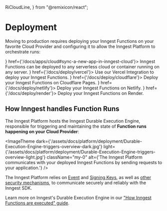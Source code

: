   RiCloudLine,
} from "@remixicon/react";

# Deployment

Moving to production requires deploying your Inngest Functions on your favorite Cloud Provider and configuring it to allow the Inngest Platform to orchestrate runs:


<CardGroup cols={2}>
  <Card title="Deploy on any platform or runtime" icon={<RiCloudLine className="text-basis h-4 w-4" />} href={'/docs/apps/cloud#sync-a-new-app-in-inngest-cloud'}>
    Inngest Functions can be deployed to any serverless cloud or container running on any server.
  </Card>
  <Card title="Deploy with Vercel" icon={<VercelIcon className="text-basis"/>} href={'/docs/deploy/vercel'}>
    Use our Vercel Integration to deploy your Inngest Functions.
  </Card>
  <Card title="Deploy with Cloudflare Pages" icon={<CloudflareIcon className="text-basis"/>} href={'/docs/deploy/cloudflare'}>
    Deploy your Inngest Functions on Cloudflare Pages.
  </Card>
  <Card title="Deploy with Netlify" icon={<NetlifyIcon className="text-basis"/>} href={'/docs/deploy/netlify'}>
    Deploy your Inngest Functions on Netlify.
  </Card>
  <Card title="Deploy with Render" icon={<RenderIcon className="text-basis"/>} href={'/docs/deploy/render'}>
    Deploy your Inngest Functions on Render.
  </Card>
</CardGroup>

## How Inngest handles Function Runs


The Inngest Platform hosts the Inngest Durable Execution Engine, responsible for triggering and maintaining the state of **Function runs happening on your Cloud Provider**:

<ImageTheme
  dark={'/assets/docs/platform/deployment/Durable-Execution-Engine-triggers-overview-dark.jpg'}
  light={'/assets/docs/platform/deployment/Durable-Execution-Engine-triggers-overview-light.jpg'}
  className="my-0"
  alt={'The Inngest Platform communicates with your deployed Inngest Functions by sending requests to your application.'}
/>

The Inngest Platform relies on [Event](/docs/events/creating-an-event-key) and [Signing Keys](/docs/platform/signing-keys), as well as [other security mechanisms](/docs/learn/security), to communicate securely and reliably with the Inngest SDK.

Learn more on Inngest's Durable Execution Engine in our ["How Inngest Functions are executed" guide](/docs/learn/how-functions-are-executed).
